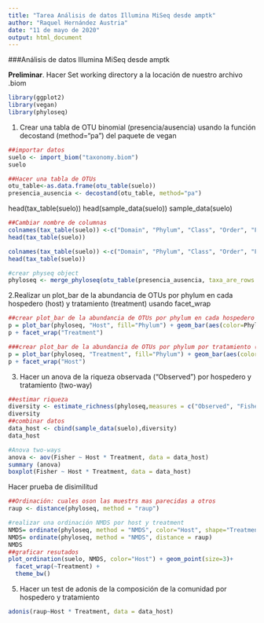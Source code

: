 ---
title: "Tarea Análisis de datos Illumina MiSeq desde amptk"
author: "Raquel Hernández Austria"
date: "11 de mayo de 2020"
output: html_document
---
###Análisis de datos Illumina MiSeq desde amptk

**Preliminar**. Hacer Set working directory a la locación de nuestro archivo .biom

```{r}
library(ggplot2)
library(vegan)
library(phyloseq)
```


1. Crear una tabla de OTU binomial (presencia/ausencia) usando la función decostand (method="pa") del paquete de vegan

```{r}
##importar datos
suelo <- import_biom("taxonomy.biom")
suelo

```

```{r}
##Hacer una tabla de OTUs
otu_table<-as.data.frame(otu_table(suelo))
presencia_ausencia <- decostand(otu_table, method="pa")

```


head(tax_table(suelo))
head(sample_data(suelo))
sample_data(suelo)


```{r}
##Cambiar nombre de columnas
colnames(tax_table(suelo)) <-c("Domain", "Phylum", "Class", "Order", "Family", "Genus", "Species")
head(tax_table(suelo))

colnames(tax_table(suelo)) <-c("Domain", "Phylum", "Class", "Order", "Family", "Genus", "Species")
head(tax_table(suelo))
```



```{r}
#crear physeq object
phyloseq <- merge_phyloseq(otu_table(presencia_ausencia, taxa_are_rows = TRUE), tax_table(suelo), sample_data (suelo))
```


2.Realizar un plot_bar de la abundancia de OTUs por phylum en cada hospedero (host) y tratamiento (treatment) usando facet_wrap


```{r}
##crear plot_bar de la abundancia de OTUs por phylum en cada hospedero (host) usando facet_wrap
p = plot_bar(phyloseq, "Host", fill="Phylum") + geom_bar(aes(color=Phylum, fill=Phylum), stat = "identity",position = "stack")
p + facet_wrap("Treatment")
```

```{r}
###crear plot_bar de la abundancia de OTUs por phylum por tratamiento (treatment) usando facet_wrap
p = plot_bar(phyloseq, "Treatment", fill="Phylum") + geom_bar(aes(color=Phylum, fill=Phylum), stat = "identity",position = "stack")
p + facet_wrap("Host")
```


3. Hacer un anova de la riqueza observada ("Observed") por hospedero y tratamiento (two-way)



```{r}
##estimar riqueza
diversity <- estimate_richness(phyloseq,measures = c("Observed", "Fisher"))
diversity
##combinar datos
data_host <- cbind(sample_data(suelo),diversity)
data_host
```



```{r}
#Anova two-ways
anova <- aov(Fisher ~ Host * Treatment, data = data_host)
summary (anova)
boxplot(Fisher ~ Host * Treatment, data = data_host)
```

Hacer prueba de disimilitud
```{r}
##Ordinación: cuales oson las muestrs mas parecidas a otros
raup <- distance(phyloseq, method = "raup")
```

```{r}
#realizar una ordinación NMDS por host y treatment
NMDS= ordinate(phyloseq, method = "NMDS", color="Host", shape="Treatment")
NMDS= ordinate(phyloseq, method = "NMDS", distance = raup)
NMDS
##graficar resutados
plot_ordination(suelo, NMDS, color="Host") + geom_point(size=3)+
  facet_wrap(~Treatment) +
  theme_bw()
```

5. Hacer un test de adonis de la composición de la comunidad por hospedero y tratamiento
```{r}
adonis(raup~Host * Treatment, data = data_host)
```


